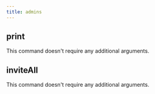 ```yaml
---
title: admins
---
```


## print

This command doesn't require any additional arguments.


## inviteAll

This command doesn't require any additional arguments.



